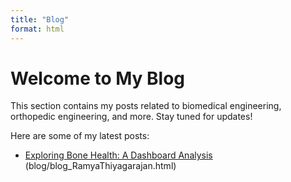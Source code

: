 ```yaml
---
title: "Blog"
format: html
---
```


# Welcome to My Blog

This section contains my posts related to biomedical engineering, orthopedic engineering, and more. Stay tuned for updates!

Here are some of my latest posts:

-   [Exploring Bone Health: A Dashboard Analysis](blog_RamyaThiyagarjan.qmd) (blog/blog_RamyaThiyagarajan.html)
